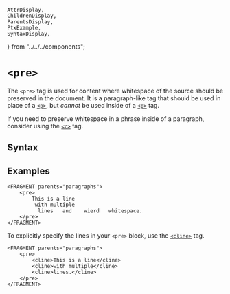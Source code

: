     AttrDisplay,
    ChildrenDisplay,
    ParentsDisplay,
    PtxExample,
    SyntaxDisplay,
} from "../../../components";

# `<pre>`

The `<pre>` tag is used for content where whitespace of the source should be preserved in the document.
It is a paragraph-like tag that should be used in place of a [`<p>`](p), but _cannot_ be used inside of a
[`<p>`](p) tag.

If you need to preserve whitespace in a phrase inside of a paragraph, consider using the [`<c>`](c) tag.

## Syntax

<SyntaxDisplay name="pre" />

## Examples

```ptx-example
<FRAGMENT parents="paragraphs">
    <pre>
        This is a line
         with multiple
          lines   and    wierd   whitespace.
    </pre>
</FRAGMENT>
```

To explicitly specify the lines in your `<pre>` block, use the [`<cline>`](cline) tag.

```ptx-example
<FRAGMENT parents="paragraphs">
    <pre>
        <cline>This is a line</cline>
        <cline>with multiple</cline>
        <cline>lines.</cline>
    </pre>
</FRAGMENT>
```
